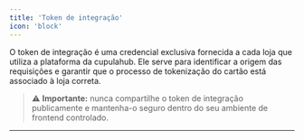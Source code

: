```yaml
---
title: 'Token de integração'
icon: 'block'
---
```


O token de integração é uma credencial exclusiva fornecida a cada loja que utiliza a plataforma da cupulahub. Ele serve para identificar a origem das requisições e garantir que o processo de tokenização do cartão está associado à loja correta.

> ⚠️ **Importante:** nunca compartilhe o token de integração publicamente e mantenha-o seguro dentro do seu ambiente de frontend controlado.

---